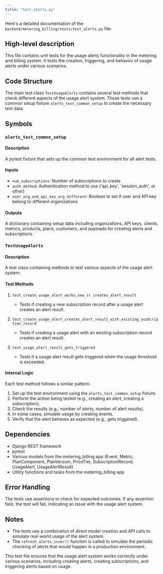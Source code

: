 ```yaml
---
title: "test_alerts.py"
---
```


Here's a detailed documentation of the `backend/metering_billing/tests/test_alerts.py` file:

## High-level description
This file contains unit tests for the usage alerts functionality in the metering and billing system. It tests the creation, triggering, and behavior of usage alerts under various scenarios.

## Code Structure
The main test class `TestUsageAlerts` contains several test methods that check different aspects of the usage alert system. These tests use a common setup fixture `alerts_test_common_setup` to create the necessary test data.

## Symbols

### `alerts_test_common_setup`
#### Description
A pytest fixture that sets up the common test environment for all alert tests.

#### Inputs
- `num_subscriptions`: Number of subscriptions to create
- `auth_method`: Authentication method to use ('api_key', 'session_auth', or other)
- `user_org_and_api_key_org_different`: Boolean to set if user and API key belong to different organizations

#### Outputs
A dictionary containing setup data including organizations, API keys, clients, metrics, products, plans, customers, and payloads for creating alerts and subscriptions.

### `TestUsageAlerts`
#### Description
A test class containing methods to test various aspects of the usage alert system.

#### Test Methods

1. `test_create_usage_alert_works_new_sr_creates_alert_result`
   - Tests if creating a new subscription record after a usage alert creates an alert result.

2. `test_create_usage_alert_creates_alert_result_with_existing_susbcription_record`
   - Tests if creating a usage alert with an existing subscription record creates an alert result.

3. `test_usage_alert_result_gets_triggered`
   - Tests if a usage alert result gets triggered when the usage threshold is exceeded.

#### Internal Logic
Each test method follows a similar pattern:
1. Set up the test environment using the `alerts_test_common_setup` fixture.
2. Perform the action being tested (e.g., creating an alert, creating a subscription).
3. Check the results (e.g., number of alerts, number of alert results).
4. In some cases, simulate usage by creating events.
5. Verify that the alert behaves as expected (e.g., gets triggered).

## Dependencies
- Django REST framework
- pytest
- Various models from the metering_billing app (Event, Metric, PlanComponent, PlanVersion, PriceTier, SubscriptionRecord, UsageAlert, UsageAlertResult)
- Utility functions and tasks from the metering_billing app

## Error Handling
The tests use assertions to check for expected outcomes. If any assertion fails, the test will fail, indicating an issue with the usage alert system.

## Notes
- The tests use a combination of direct model creation and API calls to simulate real-world usage of the alert system.
- The `refresh_alerts_inner()` function is called to simulate the periodic checking of alerts that would happen in a production environment.

This test file ensures that the usage alert system works correctly under various scenarios, including creating alerts, creating subscriptions, and triggering alerts based on usage.
